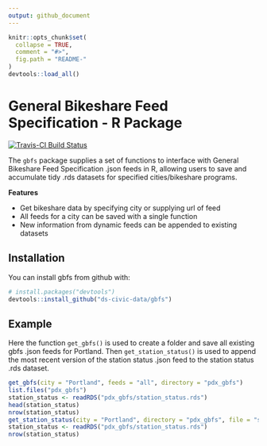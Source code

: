 ```yaml
---
output: github_document
---
```


```r
knitr::opts_chunk$set(
  collapse = TRUE,
  comment = "#>",
  fig.path = "README-"
)
devtools::load_all()
```

# General Bikeshare Feed Specification - R Package

[![Travis-CI Build Status](https://travis-ci.org/ds-civic-data/gbfs.svg?branch=master)](https://travis-ci.org/ds-civic-data/gbfs)

The `gbfs` package supplies a set of functions to interface with General
Bikeshare Feed Specification .json feeds in R, allowing users to save
and accumulate tidy .rds datasets for specified cities/bikeshare programs.

__Features__

* Get bikeshare data by specifying city or supplying url of feed
* All feeds for a city can be saved with a single function
* New information from dynamic feeds can be appended to existing datasets

## Installation

You can install gbfs from github with:

```r
# install.packages("devtools")
devtools::install_github("ds-civic-data/gbfs")
```

## Example

Here the function `get_gbfs()` is used to create a folder and save all existing
gbfs .json feeds for Portland. Then `get_station_status()` is used to append the
most recent version of the station status .json feed to the station status .rds
dataset.

```r
get_gbfs(city = "Portland", feeds = "all", directory = "pdx_gbfs")
list.files("pdx_gbfs")
station_status <- readRDS("pdx_gbfs/station_status.rds")
head(station_status)
nrow(station_status)
get_station_status(city = "Portland", directory = "pdx_gbfs", file = "station_status.rds")
station_status <- readRDS("pdx_gbfs/station_status.rds")
nrow(station_status)
```
